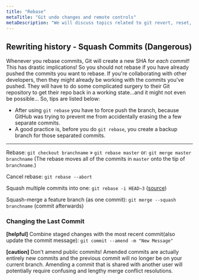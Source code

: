 ```yaml
---
title: "Rebase"
metaTitle: "Git undo changes and remote controls"
metaDescription: "We will discuss topics related to git revert, reset, rebase, stash, fetch, pull, push and merge."
---
```


## Rewriting history - Squash Commits (Dangerous)
Whenever you rebase commits, Git will create a new SHA for *each commit*! This has drastic implications!
So you should not rebase if you have already pushed the commits you want to rebase. If you're collaborating with other developers, then they might already be working with the commits you've pushed.
They will have to do some complicated surgery to their Git repository to get their repo back in a working state...and it might not even be possible... So, tips are listed below:
- After using `git rebase` you have to force push the branch, because GitHub was trying to prevent me from accidentally erasing the a few separate commits.  
- A good practice is, before you do `git rebase`, you create a backup branch for those separated commits.  
---

Rebase:
`git checkout branchname` » `git rebase master`
or:
`git merge master branchname`
(The rebase moves all of the commits in `master` onto the tip of `branchname`.)

Cancel rebase:
`git rebase --abort`

Squash multiple commits into one:
`git rebase -i HEAD~3` ([source](https://www.devroom.io/2011/07/05/git-squash-your-latests-commits-into-one/))

Squash-merge a feature branch (as one commit):
`git merge --squash branchname` (commit afterwards)

### Changing the Last Commit
**[helpful]** Combine staged changes with the most recent commit(also update the commit message): `git commit --amend -m "New Message"`

**[caution]** Don’t amend public commits! Amended commits are actually entirely new commits and the previous commit will no longer be on your current branch. Amending a commit that is shared with another user will potentially require confusing and lengthy merge conflict resolutions.

